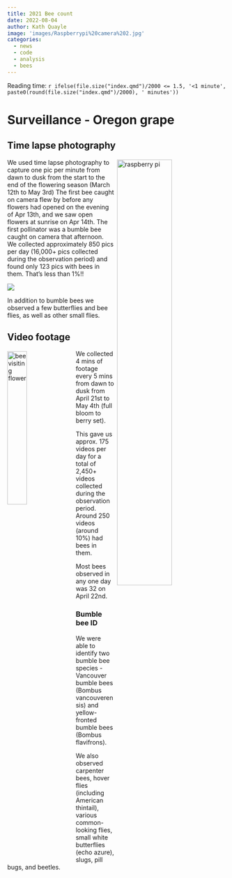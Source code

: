 ```yaml
---
title: 2021 Bee count
date: 2022-08-04
author: Kath Quayle
image: 'images/Raspberrypi%20camera%202.jpg'
categories:
  - news
  - code
  - analysis
  - bees
---
```


Reading time: `r ifelse(file.size("index.qmd")/2000 <= 1.5, '<1 minute', paste0(round(file.size("index.qmd")/2000), ' minutes'))`

# Surveillance - Oregon grape

## Time lapse photography

<img src="images/Raspberrypi%20camera%202.jpg" alt="raspberry pi" class="image" style="width: 50%; float:right; margin-top:0.2em; margin-left:6px;">  


We used time lapse photography to capture one pic per minute from dawn to dusk from the start to the end of the flowering season (March 12th to May 3rd) The first bee caught on camera flew by before any flowers had opened on the evening of Apr 13th, and we saw open flowers at sunrise on Apr 14th. The first pollinator was a bumble bee caught on camera that afternoon. We collected approximately 850 pics per day (16,000+ pics collected during the observation period) and found only 123 pics with bees in them. That's less than 1%!!

![](images/Pollinator_tally-02.png)

In addition to bumble bees we observed a few butterflies and bee flies, as well as other small flies.

## Video footage

<img src="images/OG_bee1.gif" alt="bee visiting flower" class="image" style="width: 30%; float:left; margin-top:0.2em; margin-right:6px;">  


We collected 4 mins of footage every 5 mins from dawn to dusk from April 21st to May 4th (full bloom to berry set).

This gave us approx. 175 videos per day for a total of 2,450+ videos collected during the observation period. Around 250 videos (around 10%) had bees in them.

Most bees observed in any one day was 32 on April 22nd.

### Bumble bee ID

We were able to identify two bumble bee species - Vancouver bumble bees (Bombus vancouverensis) and yellow-fronted bumble bees (Bombus flavifrons).


We also observed carpenter bees, hover flies (including American thintail), various common-looking flies, small white butterflies (echo azure), slugs, pill bugs, and beetles.

